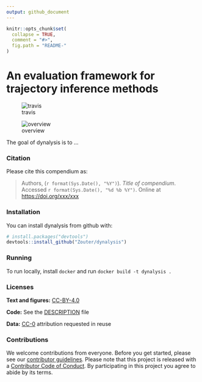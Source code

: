 ```yaml
---
output: github_document
---
```


<!-- README.md is generated from README.Rmd. Please edit that file -->

```r
knitr::opts_chunk$set(
  collapse = TRUE,
  comment = "#>",
  fig.path = "README-"
)
```

# An evaluation framework for trajectory inference methods

![travis](https://travis-ci.com/Zouter/dynalysis.svg?token=pzNqJjk3yapU1Hk7sDg8&branch=master)

![overview](analysis/figures/toy_method_plots/grid.png)

The goal of dynalysis is to ...

### Citation

Please cite this compendium as:

> Authors, (`r format(Sys.Date(), "%Y")`). _Title of compendium_. Accessed `r format(Sys.Date(), "%d %b %Y")`. Online at <https://doi.org/xxx/xxx>

### Installation

You can install dynalysis from github with:

```r
# install.packages("devtools")
devtools::install_github("Zouter/dynalysis")
```

### Running

To run locally, install `docker` and run `docker build -t dynalysis .`

### Licenses

**Text and figures:**  [CC-BY-4.0](http://creativecommons.org/licenses/by/4.0/)

**Code:** See the [DESCRIPTION](DESCRIPTION) file

$\textbf{Data:}$ [CC-0](http://creativecommons.org/publicdomain/zero/1.0/) attribution requested in reuse

### Contributions

We welcome contributions from everyone. Before you get started, please see our [contributor guidelines](CONTRIBUTING.md). Please note that this project is released with a [Contributor Code of Conduct](CONDUCT.md). By participating in this project you agree to abide by its terms.
